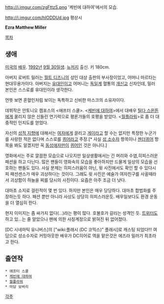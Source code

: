 http://i.imgur.com/zgFttzS.png
'케빈에 대하여'에서의 모습.

http://i.imgur.com/hIODDUd.jpg
평상시

'''Ezra Matthew Miller'''

[[목차]]

== 생애 ==
[[미국]]의 [[배우]]. [[1992년]] [[9월 30일]]생. [[뉴저지]] 출신. 키 180cm.

아버지 로버트 밀러는 [[월트 디즈니]]의 성인 대상 출판의 부사장이었고, 어머니 마르타는 현대무용가이다. 아버지는 [[유대인]]이고 어머니는 [[독일]]계 혈통의 [[개신교]] 신자인데, 밀러 본인은 스스로를 유대인이라 생각한다.

언뜻 보면 혼혈인처럼 보이는 독특하고 신비한 마스크의 소유자이다. 

데뷔작은 안토니오 캠포스의 <애프터 스쿨>. <[[케빈에 대하여]]>에서 대배우 [[틸다 스윈튼]]에게 꿀리지 않은 신들린 연기력으로 평론가들의 호평을 받았다. <[[월플라워]]>로 좀 더 대중적인 인지도를 얻었다.

자신의 [[성적 지향]]에 대해서는 [[여자]]에게 끌리고 [[게이]]라고 할 수는 없지만 특정한 누군가를 사랑한 적은 없다며 스스로를 [[퀴어]]라고 주장.[* 사실 [[성 소수자]] 항목이나 [[젠더퀴어]] 항목을 봐도 알겠지만 꼭 [[동성애자]]만이 [[퀴어]]인 것은 아니다.]

영화에서는 주로 깔끔한 모습으로 나오지만 일상생활에서는 긴 머리와 수염,히피스러운 패션을 하고 다닌다. 많은 팬들이 영화속의 모습을 좋아하지만 드물게 일상의 모습을 선호하는 팬들도 있다. 사실 문제는 히피스러움이 아닌, 윗 사진에서도 확인 할 수 있다시피 패션센스가 매우 괴상하다는 것이다. 그래도 윗 사진은 예술가 여자친구를 사귈때라서 괴상함이 하늘을 찌를 당시의 사진이다. 요즘은 아주 조금 더 낫다. 

대마초 소지로 걸린적이 몇 번 있다. 하지만 본인은 매우 당당하다. 대마초 합법화를 주장하는듯 하다. 패션 뿐만 아니라 사상도 상당히 히피스러운듯. 배우일보다도 환경 운동을 더 열심히 한다.

현지 이미지는 좀 싸가지 없다(…)라는 평이 많다. 호불호가 갈리는 성격인 듯. [[트위터]]도 하고 있...는 줄 알았으나 팬에 의한 사칭계정으로 밝혀진 뒤 없어졌다.

[DC 시네마틱 유니버스]의 ["wiki:플래시 (DC 코믹스)" 플래시]로 캐스팅 되었다!!! 여담으로 성소수자로 커밍아웃한 배우가 DC히어로 역을 맡은것은 에즈라 밀러가 최초라고 한다.

== 출연작 ==
 * 애프터 스쿨
 * [[케빈에 대하여]]
 * [[월플라워]]
 * 마담 보바리

[[각주]]
